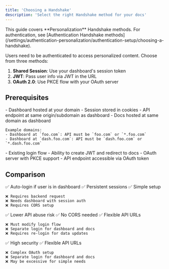 ```yaml
---
title: 'Choosing a Handshake'
description: 'Select the right Handshake method for your docs'
---
```


<Info>
  This guide covers **Personalization** Handshake methods. For authentication, see [Authentication Handshake methods](/settings/authentication-personalization/authentication-setup/choosing-a-handshake).
</Info>

Users need to be authenticated to access personalized content. Choose from three methods:

1. **Shared Session**: Use your dashboard's session token
2. **JWT**: Pass user info via JWT in the URL
3. **OAuth 2.0**: Use PKCE flow with your OAuth server

## Prerequisites

<Tabs>
  <Tab title="Shared Session">
    - Dashboard hosted at your domain
    - Session stored in cookies
    - API endpoint at same origin/subdomain as dashboard
    - Docs hosted at same domain as dashboard

    Example domains:
    - Dashboard at `foo.com`: API must be `foo.com` or `*.foo.com`
    - Dashboard at `dash.foo.com`: API must be `dash.foo.com` or `*.dash.foo.com`
  </Tab>
  <Tab title="JWT">
    - Existing login flow
    - Ability to create JWT and redirect to docs
  </Tab>
  <Tab title="OAuth 2.0">
    - OAuth server with PKCE support
    - API endpoint accessible via OAuth token
  </Tab>
</Tabs>

## Comparison

<Tabs>
  <Tab title="Shared Session">
    ✅ Auto-login if user is in dashboard
    ✅ Persistent sessions
    ✅ Simple setup
    
    ❌ Requires backend request
    ❌ Needs dashboard with session auth
    ❌ Requires CORS setup
  </Tab>
  <Tab title="JWT">
    ✅ Lower API abuse risk
    ✅ No CORS needed
    ✅ Flexible API URLs
    
    ❌ Must modify login flow
    ❌ Separate login for dashboard and docs
    ❌ Requires re-login for data updates
  </Tab>
  <Tab title="OAuth 2.0">
    ✅ High security
    ✅ Flexible API URLs
    
    ❌ Complex OAuth setup
    ❌ Separate login for dashboard and docs
    ❌ May be excessive for simple needs
  </Tab>
</Tabs>
</fileContent>
</invoke>